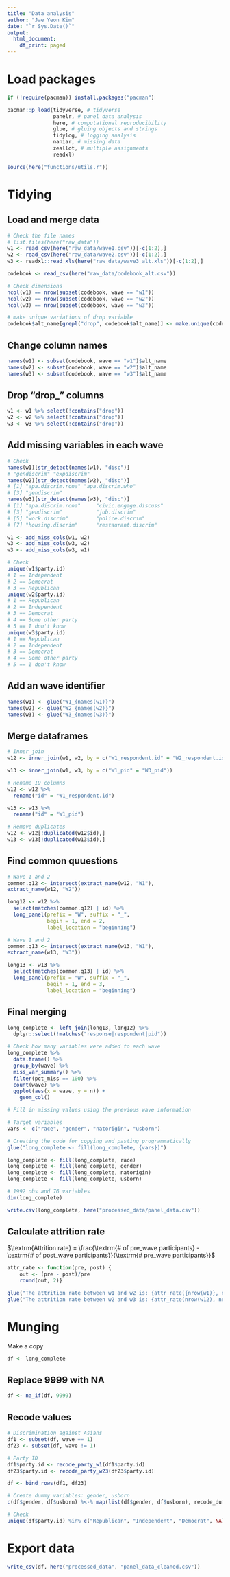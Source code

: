```yaml
---
title: "Data analysis"
author: "Jae Yeon Kim"
date: "`r Sys.Date()`"
output:
  html_document:
    df_print: paged
---
```


# Load packages 

```r
if (!require(pacman)) install.packages("pacman")

pacman::p_load(tidyverse, # tidyverse 
               panelr, # panel data analysis
               here, # computational reproducibility 
               glue, # gluing objects and strings 
               tidylog, # logging analysis
               naniar, # missing data 
               zeallot, # multiple assignments 
               readxl)

source(here("functions/utils.r"))
```

# Tidying 

## Load and merge data 

```r
# Check the file names
# list.files(here("raw_data"))
w1 <- read_csv(here("raw_data/wave1.csv"))[-c(1:2),]
w2 <- read_csv(here("raw_data/wave2.csv"))[-c(1:2),]
w3 <- readxl::read_xls(here("raw_data/wave3_alt.xls"))[-c(1:2),]
```

```r
codebook <- read_csv(here("raw_data/codebook_alt.csv"))

# Check dimensions 
ncol(w1) == nrow(subset(codebook, wave == "w1"))
ncol(w2) == nrow(subset(codebook, wave == "w2"))
ncol(w3) == nrow(subset(codebook, wave == "w3"))
```

```r
# make unique variations of drop variable 
codebook$alt_name[grepl("drop", codebook$alt_name)] <- make.unique(codebook$alt_name[grepl("drop", codebook$alt_name)], sep = "_")
```

## Change column names 

```r
names(w1) <- subset(codebook, wave == "w1")$alt_name
names(w2) <- subset(codebook, wave == "w2")$alt_name
names(w3) <- subset(codebook, wave == "w3")$alt_name
```

## Drop "drop_" columns 

```r
w1 <- w1 %>% select(!contains("drop"))
w2 <- w2 %>% select(!contains("drop"))
w3 <- w3 %>% select(!contains("drop"))
```

## Add missing variables in each wave

```r
# Check
names(w1)[str_detect(names(w1), "disc")]
# "gendiscrim" "expdiscrim"
names(w2)[str_detect(names(w2), "disc")]
# [1] "apa.discrim.rona" "apa.discrim.who" 
# [3] "gendiscrim" 
names(w3)[str_detect(names(w3), "disc")]
# [1] "apa.discrim.rona"     "civic.engage.discuss"
# [3] "gendiscrim"           "job.discrim"    
# [5] "work.discrim"         "police.discrim" 
# [7] "housing.discrim"      "restaurant.discrim" 
```
```r
w1 <- add_miss_cols(w1, w2)
w3 <- add_miss_cols(w3, w2)
w3 <- add_miss_cols(w3, w1)

# Check
unique(w1$party.id)
# 1 == Independent 
# 2 == Democrat 
# 3 == Republican
unique(w2$party.id) 
# 1 == Republican 
# 2 == Independent 
# 3 == Democrat 
# 4 == Some other party
# 5 == I don't know 
unique(w3$party.id)
# 1 == Republican 
# 2 == Independent 
# 3 == Democrat 
# 4 == Some other party
# 5 == I don't know 
```

## Add an wave identifier 

```r
names(w1) <- glue("W1_{names(w1)}")
names(w2) <- glue("W2_{names(w2)}")
names(w3) <- glue("W3_{names(w3)}")
```

## Merge dataframes 

```r
# Inner join
w12 <- inner_join(w1, w2, by = c("W1_respondent.id" = "W2_respondent.id"))

w13 <- inner_join(w1, w3, by = c("W1_pid" = "W3_pid"))

# Rename ID columns 
w12 <- w12 %>%
  rename("id" = "W1_respondent.id") 

w13 <- w13 %>%
  rename("id" = "W1_pid") 

# Remove duplicates 
w12 <- w12[!duplicated(w12$id),]
w13 <- w13[!duplicated(w13$id),]
```

## Find common quuestions 

```r
# Wave 1 and 2
common.q12 <- intersect(extract_name(w12, "W1"), 
extract_name(w12, "W2"))

long12 <- w12 %>%
  select(matches(common.q12) | id) %>%
  long_panel(prefix = "W", suffix = "_", 
             begin = 1, end = 2, 
             label_location = "beginning")

# Wave 1 and 2
common.q13 <- intersect(extract_name(w13, "W1"), 
extract_name(w13, "W3"))

long13 <- w13 %>%
  select(matches(common.q13) | id) %>%
  long_panel(prefix = "W", suffix = "_", 
             begin = 1, end = 3, 
             label_location = "beginning")
```

## Final merging 

```r
long_complete <- left_join(long13, long12) %>%
  dplyr::select(!matches("response|respondent|pid"))

# Check how many variables were added to each wave
long_complete %>%
  data.frame() %>%
  group_by(wave) %>%
  miss_var_summary() %>%
  filter(pct_miss == 100) %>%
  count(wave) %>%
  ggplot(aes(x = wave, y = n)) +
    geom_col()

# Fill in missing values using the previous wave information

# Target variables
vars <- c("race", "gender", "natorigin", "usborn")

# Creating the code for copying and pasting programmatically
glue("long_complete <- fill(long_complete, {vars})")

long_complete <- fill(long_complete, race)
long_complete <- fill(long_complete, gender)
long_complete <- fill(long_complete, natorigin)
long_complete <- fill(long_complete, usborn)
```


```r
# 1992 obs and 76 variables 
dim(long_complete)

write.csv(long_complete, here("processed_data/panel_data.csv"))
```

## Calculate attrition rate 

$\textrm{Attrition rate} = \frac{\textrm{# of pre_wave participants} - \textrm{# of post_wave participants}}{\textrm{# pre_wave participants}}$

```r
attr_rate <- function(pre, post) {
    out <- (pre - post)/pre 
    round(out, 2)}

glue("The attrition rate between w1 and w2 is: {attr_rate({nrow(w1)}, nrow(w12)) * 100}%")
glue("The attrition rate between w2 and w3 is: {attr_rate(nrow(w12), nrow(w13)) * 100}%")
```

# Munging

Make a copy 

```r
df <- long_complete
```

## Replace 9999 with NA

```r
df <- na_if(df, 9999)
```

## Recode values 

```r
# Discrimination against Asians
df1 <- subset(df, wave == 1) 
df23 <- subset(df, wave != 1)

# Party ID
df1$party.id <- recode_party_w1(df1$party.id)
df23$party.id <- recode_party_w23(df23$party.id)

df <- bind_rows(df1, df23)

# Create dummy variables: gender, usborn
c(df$gender, df$usborn) %<-% map(list(df$gender, df$usborn), recode_dummy)

# Check 
unique(df$party.id) %in% c("Republican", "Independent", "Democrat", NA) == TRUE
```

# Export data 

```r
write_csv(df, here("processed_data", "panel_data_cleaned.csv"))
```